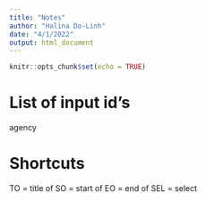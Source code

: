 ```yaml
---
title: "Notes"
author: "Halina Do-Linh"
date: "4/1/2022"
output: html_document
---
```


```r
knitr::opts_chunk$set(echo = TRUE)
```

# List of input id's

agency 

# Shortcuts 

TO = title of
SO = start of 
EO = end of
SEL = select